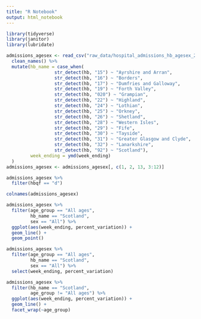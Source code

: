 ```yaml
---
title: "R Notebook"
output: html_notebook
---
```

```r
library(tidyverse)
library(janitor)
library(lubridate)
```

```r
admissions_agesex <- read_csv("raw_data/hospital_admissions_hb_agesex_20211201.csv") %>%
  clean_names() %>%
  mutate(hb_name = case_when(
                  str_detect(hb, "15") ~ "Ayrshire and Arran",
                  str_detect(hb, "16") ~ "Borders",
                  str_detect(hb, "17") ~ "Dumfries and Galloway",
                  str_detect(hb, "19") ~ "Forth Valley",
                  str_detect(hb, "020") ~ "Grampian",
                  str_detect(hb, "22") ~ "Highland",
                  str_detect(hb, "24") ~ "Lothian",
                  str_detect(hb, "25") ~ "Orkney",
                  str_detect(hb, "26") ~ "Shetland",
                  str_detect(hb, "28") ~ "Western Isles",
                  str_detect(hb, "29") ~ "Fife",
                  str_detect(hb, "30") ~ "Tayside",
                  str_detect(hb, "31") ~ "Greater Glasgow and Clyde",
                  str_detect(hb, "32") ~ "Lanarkshire",
                  str_detect(hb, "92") ~ "Scotland"),
         week_ending = ymd(week_ending)
  )
admissions_agesex <- admissions_agesex[, c(1, 2, 13, 3:12)]
```



```r
admissions_agesex %>%
  filter(hbqf == "d")
```

```r
colnames(admissions_agesex)
```

```r
admissions_agesex %>%
  filter(age_group == "All ages",
         hb_name == "Scotland",
         sex == "All") %>%
  ggplot(aes(week_ending, percent_variation)) +
  geom_line() +
  geom_point()
```

```r
admissions_agesex %>%
  filter(age_group == "All ages",
         hb_name == "Scotland",
         sex == "All") %>%
  select(week_ending, percent_variation)
```



```r
admissions_agesex %>%
  filter(hb_name == "Scotland",
         age_group != "All ages") %>%
  ggplot(aes(week_ending, percent_variation)) +
  geom_line() +
  facet_wrap(~age_group)
```

